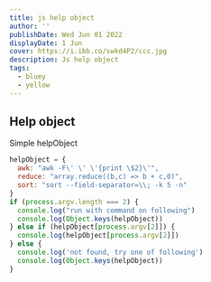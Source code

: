 ```yaml
---
title: js help object
author: ''
publishDate: Wed Jun 01 2022
displayDate: 1 Jun
cover: https://i.ibb.co/swkd4P2/ccc.jpg
description: Js help object
tags:
  - bluey
  - yellow
---
```



## Help object

Simple helpObject


```js
helpObject = {
  awk: "awk -F\' \' \'{print \$2}\'",
  reduce: "array.reduce((b,c) => b + c,0)",
  sort: "sort --field-separator=\\; -k 5 -n"
}
if (process.argv.length === 2) {
  console.log("run with command on following")
  console.log(Object.keys(helpObject))
} else if (helpObject[process.argv[2]]) {
  console.log(helpObject[process.argv[2]])
} else {
  console.log('not found, try one of following')
  console.log(Object.keys(helpObject))
}
```
